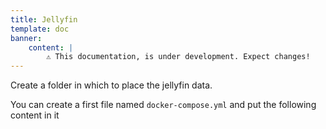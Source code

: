 ```yaml
---
title: Jellyfin
template: doc
banner:
    content: |
        ⚠️ This documentation, is under development. Expect changes!
---
```



<WarnBanner />


Create a folder in which to place the jellyfin data.

You can create a first file named `docker-compose.yml` and put the following content in it


<Code code={contentJellyfin} lang="yml" title="docker-compose.yml" />
